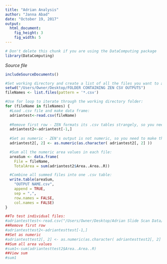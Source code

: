 ```yaml
---
title: "Adrian Analysis"
author: "Janna Abad"
date: "October 19, 2017"
output: 
  html_document:
    fig_height: 3
    fig_width: 5
---
```

<!-- Don't edit in between this line and the one below -->
```r
# Don't delete this chunk if you are using the DataComputing package
library(DataComputing)
```
*Source file* 
```r
includeSourceDocuments()
```
<!-- Don't edit the material above this line -->

```r
#Set working directory and create a list of all the files you want to analyze:
setwd("/Users/Owner/Desktop/FOLDER CONTAINING ZEN CSV OUTPUTS")
fileNames <- list.files(pattern = '*.csv')

#Use for loop to iterate through the working directory folder:
for (fileName in fileNames) {
  #Load .csv file and make data frame:
  adriantest<-read.csv(fileName)
  
  #Remove first row - ZEN formats its .csv tables strangely, so you need to clean them up and     remove the first row before analysis:
  adriantest2<-adriantest[-1,]
  
  #Set as numeric - ZEN's output is not numeric, so you need to make the column with numbers,     column 2, numeric with this command:
  adriantest2[, 2] <- as.numeric(as.character( adriantest2[, 2] ))

  #Sum all the numeric area values in each file:
  areaSum <- data.frame(
    File = fileName,
    TotalArea = sum(adriantest2$Area..Area..R))

  #Combine all summed files into one .csv table:
  write.table(areaSum, 
    "OUTPUT NAME.csv",
    append = TRUE,
    sep = ",",
    row.names = FALSE,
    col.names = FALSE)
}
```

```r
##To test individual files:
#adriantesttest<-read.csv("/Users/Owner/Desktop/Adrian Slide Scan Data/10x_JannaAbad-01__All.csv")
##Remove first row
#adriantesttest2<-adriantesttest[-1,]
##Set as numeric
#adriantesttest2[, 2] <- as.numeric(as.character( adriantesttest2[, 2] ))
##Sum all area values
#sum1<-sum(adriantesttest2$Area..Area..R)
##View sum
#sum1
```
